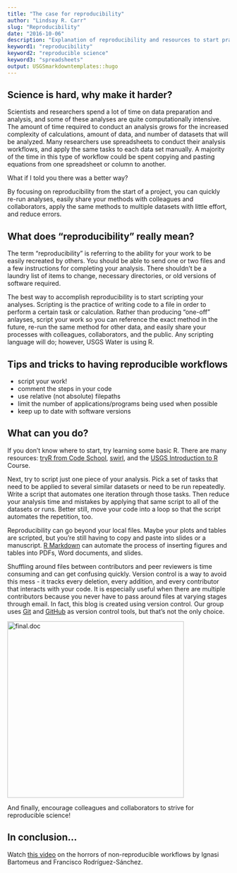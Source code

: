 ```yaml
---
title: "The case for reproducibility"
author: "Lindsay R. Carr"
slug: "Reproducibility"
date: "2016-10-06"
description: "Explanation of reproducibility and resources to start practicing it"
keyword1: "reproducibility"
keyword2: "reproducible science"
keyword3: "spreadsheets"
output: USGSmarkdowntemplates::hugo
---
```


## Science is hard, why make it harder?

Scientists and researchers spend a lot of time on data preparation and analysis, and some of these analyses are quite computationally intensive. The amount of time required to conduct an analysis grows for the increased complexity of calculations, amount of data, and number of datasets that will be analyzed. Many researchers use spreadsheets to conduct their analysis workflows, and apply the same tasks to each data set manually. A majority of the time in this type of workflow could be spent copying and pasting equations from one spreadsheet or column to another.

What if I told you there was a better way? 

By focusing on reproducibility from the start of a project, you can quickly re-run analyses, easily share your methods with colleagues and collaborators, apply the same methods to multiple datasets with little effort, and reduce errors.

## What does "reproducibility" really mean?

The term "reproducibility" is referring to the ability for your work to be easily recreated by others. You should be able to send one or two files and a few instructions for completing your analysis. There shouldn't be a laundry list of items to change, necessary directories, or old versions of software required. 

The best way to accomplish reproducibility is to start scripting your analyses. Scripting is the practice of writing code to a file in order to perform a certain task or calculation. Rather than producing "one-off" anlayses, script your work so you can reference the exact method in the future, re-run the same method for other data, and easily share your processes with colleagues, collaborators, and the public. Any scripting language will do; however, USGS Water is using R.

## Tips and tricks to having reproducible workflows
* script your work!
* comment the steps in your code
* use relative (not absolute) filepaths
* limit the number of applications/programs being used when possible
* keep up to date with software versions

## What can you do?

If you don't know where to start, try learning some basic R. There are many resources: [tryR from Code School](http://tryr.codeschool.com/), [swirl](http://swirlstats.com/), and the [USGS Introduction to R](https://owi.usgs.gov/R/training.html) Course.

Next, try to script just one piece of your analysis. Pick a set of tasks that need to be applied to several similar datasets or need to be run repeatedly. Write a script that automates one iteration through those tasks. Then reduce your analysis time and mistakes by applying that same script to all of the datasets or runs. Better still, move your code into a loop so that the script automates the repetition, too.

Reproducibility can go beyond your local files. Maybe your plots and tables are scripted, but you're still having to copy and paste into slides or a manuscript. [R Markdown](http://rmarkdown.rstudio.com/) can automate the process of inserting figures and tables into PDFs, Word documents, and slides. 

Shuffling around files between contributors and peer reviewers is time consuming and can get confusing quickly. Version control is a way to avoid this mess - it tracks every deletion, every addition, and every contributor that interacts with your code. It is especially useful when there are multiple contributors because you never have to pass around files at varying stages through email. In fact, this blog is created using version control. Our group uses [Git](https://git-scm.com/) and [GitHub](https://github.com/) as version control tools, but that's not the only choice.

<img src="http://www.phdcomics.com/comics/archive/phd101212s.gif" alt="final.doc" style="width: 400px;" align="center"/>

And finally, encourage colleagues and collaborators to strive for reproducible science!

## In conclusion...

Watch [this video](https://www.youtube.com/watch?v=s3JldKoA0zw) on the horrors of non-reproducible workflows by Ignasi Bartomeus and Francisco Rodríguez-Sánchez.

<br>
